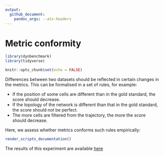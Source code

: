 ```yaml
---
output: 
  github_document:
    pandoc_args: --atx-headers
---
```


# Metric conformity

```r
library(dynbenchmark)
library(tidyverse)

knitr::opts_chunk$set(echo = FALSE)
```

Differences between two datasets should be reflected in certain changes in the metrics. This can be formalised in a set of rules, for example:

* If the position of some cells are different than in the gold standard, the score should decrease.
* If the topology of the network is different than that in the gold standard, the score should not be perfect.
* The more cells are filtered from the trajectory, the more the score should decrease.

Here, we assess whether metrics conforms such rules empirically:


```r
render_scripts_documentation()
```

The results of this experiment are available [here](`r link_to_results()`)



